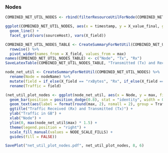 ### Nodes

```r
COMBINED_NET_UTIL_NODES <- rbind(filterResourceUtilForNode(COMBINED_NET_UTIL, "rxBytes", "NODE", "pna-k8s-node"), filterResourceUtilForNode(COMBINED_NET_UTIL, "txBytes", "NODE", "pna-k8s-node"))

ggplot(COMBINED_NET_UTIL_NODES, aes(x = timestamp, y = X_value_final, group = sourceHost)) +
  geom_line() +
  facet_grid(vars(sourceHost), vars(X_field))
```

```r
COMBINED_NET_UTIL_NODES_TABLE <- CreateSummaryForNetUtil(COMBINED_NET_UTIL_NODES) %>%
  rowwise() %>%
  pivot_wider(names_from = X_field, values_from = max)
names(COMBINED_NET_UTIL_NODES_TABLE) <- c("Node", "Tx", "Rx")
SaveLatexTable(COMBINED_NET_UTIL_NODES_TABLE, "Transmitted (Tx) and Received (Rx) Data in GB", "tx-rx-of-nodes", "net_util_nodes_summary.tex")
```

```r
node_net_util <- CreateSummaryForNetUtil(COMBINED_NET_UTIL_NODES) %>%
  rename(Node = nodeName) %>%
  mutate(field = if_else(X_field == "rxBytes", "Rx", if_else(X_field == "txBytes", "Tx", ""))) %>%
  rename(Traffic = field)

(net_util_plot_nodes <- ggplot(node_net_util, aes(x = Node, y = max, fill = Node)) +
  geom_bar(position = position_dodge(0.8), stat = "identity", width = 0.75, aes(color = Traffic)) +
  geom_text(aes(label = format(round(max, 2), nsmall = 2), group = Traffic), position = position_dodge(0.8), angle = 90, vjust = 0.5, hjust = -0.2, size = 4, fill = "white") +
  ggtitle("Traffic Received (Rx) and Transmitted (Tx)") +
  ylab("Traffic in GB") +
  xlab("Node") +
  ylim(0, max(node_net_util$max) * 1.5) +
  theme(legend.position = "right") +
  scale_fill_manual(values = NODE_SCALE_FILLS) +
  guides(fill = FALSE))

SavePlot("net_util_plot_nodes.pdf", net_util_plot_nodes, 8, 6)
```
